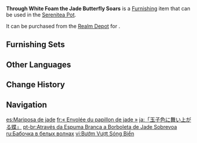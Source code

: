 {{Furnishing Infobox
|id             = 372437
|image          = Item Through White Foam the Jade Butterfly Soars.png
|category       = Landform
|subcategory    = Small Shrub
|quality        = 3
|adeptal_energy = 20
|load           = 50
|reduced_load   = 50
|description    = A water-dwelling plant that can be found in shallow seas that resembles a striking jade butterfly spreading its wings in the water.<br>This plant is involved in a home remedy passed through the resistance — they grind it down into powder and boil it into a poultice that serves as an excellent disinfectant and prevent further infections, combining excellently with the use of other medicines.
|source1        = [[Realm Depot]]
}}
'''Through White Foam the Jade Butterfly Soars''' is a [[Furnishing]] item that can be used in the [[Serenitea Pot]].

It can be purchased from the [[Realm Depot]] for {{Item|Realm Currency|30|x=80}}.

==Furnishing Sets==
{{Craft Usage|type=Furnishing Set}}

==Other Languages==
{{Other Languages
|en      = Through White Foam the Jade Butterfly Soars
|zhs     = 「蝶引玉子穿白波」
|zhs_rm  = "Dié Yǐn Yùzi Chuān Bái Bō"
|zht     = 「蝶引玉子穿白波」
|zht_rm  = "Dié Yǐn Yùzi Chuān Bái Bō"
|zh_tl   = 
|ja      = 「玉子色に舞い上がる蝶」
|ja_rm   = "Tamagoiro ni Maiagaru Chou"
|ja_tl   = 
|ko      = 「송화색 나비 파도」
|ko_tl   = "Pine Pollen Color Butterfly Wave"
|es      = Mariposa de jade
|es_tl   = Jade Butterfly
|fr      = «&nbsp;Envolée du papillon de jade&nbsp;»
|fr_tl   = "Flight of the Jade Butterfly"
|ru      = Бабочка в белых волнах
|ru_tl   = Butterfly in the White Waves
|th      = "ผีเสื้อในฟองคลื่น"
|th_rm   = 
|th_tl   = 
|vi      = Bướm Vượt Sóng Biển
|vi_tl   = 
|de      = „Schmetterling im beigem Schaum“
|de_tl   = "Butterflies in Beige Foam"
|id      = "Kupu-Kupu Jingga di Terpaan Ombak"
|id_tl   = "Orange Butterfly in the Waves"
|pt      = Através da Espuma Branca a Borboleta de Jade Sobrevoa
|pt_tl   = 
|tr      = Beyaz Köpüklerden Yükselen Yeşim Kelebek
|tr_tl   = 
|it      = Nella schiuma bianca la farfalla di giada si libra
|it_tl   = 
}}

==Change History==
{{Change History|2.2}}

==Navigation==
{{Furnishing Navbox|exterior}}

[[es:Mariposa de jade]]
[[fr:« Envolée du papillon de jade »]]
[[ja:「玉子色に舞い上がる蝶」]]
[[pt-br:Através da Espuma Branca a Borboleta de Jade Sobrevoa]]
[[ru:Бабочка в белых волнах]]
[[vi:Bướm Vượt Sóng Biển]]